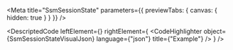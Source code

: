 
<Meta title="SsmSessionState" parameters={{ previewTabs: { canvas: { hidden: true } } }} />

<DescriptedCode
  leftElement={<SsmSessionStateDesc />}
  rightElement={
    <CodeHighlighter
      object={SsmSessionStateVisualJson}
      language={"json"}
      title={"Example"}
    />
  }
/>
